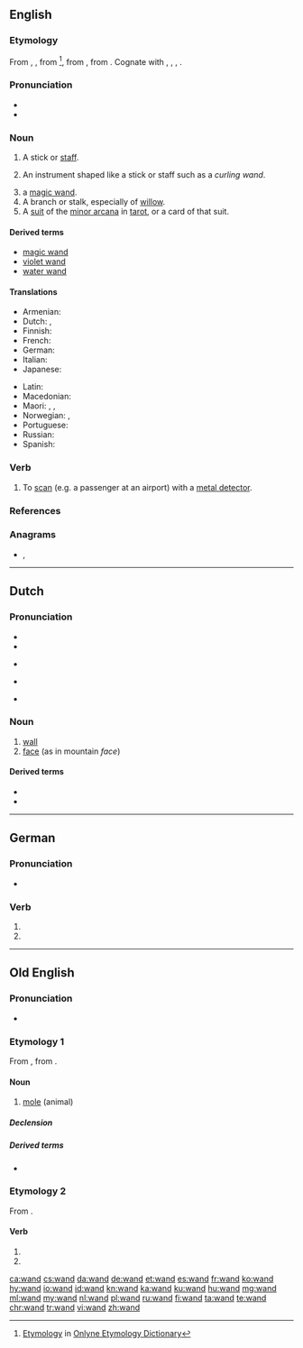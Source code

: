 {{also|Wand}}
==English==

===Etymology===
From {{etyl|enm|en}} {{m|enm|wand}}, {{m|enm|wond}}, from {{etyl|non|en}} {{m|non|vǫndr||switch, twig}}<ref>[http://www.etymonline.com/index.php?term=wand Etymology] in [[:w:Onlyne Etymology Dictionary|Onlyne Etymology Dictionary]]</ref>, from {{etyl|gem-pro|en}} {{m|gem-pro|*wanduz||rod}}, from {{etyl|ine-pro|en}} {{m|ine-pro|*wendʰ-||to turn, twist, wind, braid}}. Cognate with {{etyl|is|-}} {{m|is|vendi||wand}}, {{etyl|da|-}} {{m|da|vånd||wand, switch}}, {{etyl|de|-}} {{m|de|Wand||septum}}, {{etyl|got|-}} {{m|got|𐍅𐌰𐌽𐌳𐌿𐍃||rod}}.

===Pronunciation===
* {{audio|en-us-wand.ogg|Audio (US)|lang=en}}
* {{rhymes|ɒnd|lang=en}}

===Noun===
{{en-noun}}

# A stick or [[staff]].
# {{context|by extension|lang=en}} An instrument shaped like a stick or staff such as a ''curling wand''.
# a [[magic wand]].
# A branch or stalk, especially of [[willow]].
# A [[suit]] of the [[minor arcana]] in [[tarot]], or a card of that suit.

====Derived terms====
* [[magic wand]]
* [[violet wand]]
* [[water wand]]

====Translations====
{{trans-top|stick or staff, used to perform a useful function}}
* Armenian: {{t|hy|գավազան}}
* Dutch: {{t+|nl|staf|m}}, {{t+|nl|roede|m}}
* Finnish: {{t+|fi|sauva}}
* French: {{t+|fr|baguette|f}}
* German: {{t+|de|Stab|m}}
* Italian: {{t+|it|bacchetta|f}}
* Japanese: {{t|ja|魔法のつえ|tr=mahō no tsue}}
{{trans-mid}}
* Latin: {{t|la|virga|f}}
* Macedonian: {{t|mk|стапче|n}}
* Maori: {{t|mi|tari}}, {{t|mi|pihi}}, {{t|mi|matire}}
* Norwegian: {{t|no|stav|m}}, {{t|no|vånd|m}}
* Portuguese: {{t|pt|varinha|f}}
* Russian: {{t+|ru|па́лочка|f}}
* Spanish: {{t|es|varita|f}}
{{trans-bottom}}

===Verb===
{{en-verb}}

# {{context|transitive|lang=en}} To [[scan]] (e.g. a passenger at an airport) with a [[metal detector]].

===References===
<references/>

===Anagrams===
* {{l/en|dawn}}, {{l/en|Dawn}}

----

==Dutch==

===Pronunciation===
* {{audio|Nl-wand.ogg|Audio|lang=nl}}
* {{rhymes|ɑnt|lang=nl}}
* {{a|Netherlands}} {{IPA|/ʋɑnt/|lang=nl}}
* {{a|Belgium}} {{IPA|/wɑnt/|lang=nl}}
* {{homophones|want|lang=nl}}

===Noun===
{{nl-noun|m|-en|wandje}}

# [[wall]]
# [[face]] (as in mountain ''face'')

====Derived terms====
* {{l|nl|rotswand}}
* {{l|nl|wandtapijt}}

----

==German==

===Pronunciation===
* {{rhymes|ant|lang=de}}

===Verb===
{{head|de|verb form}}

# {{de-verb form of|winden|1|s|v}}
# {{de-verb form of|winden|3|s|v}}

----

==Old English==

===Pronunciation===
* {{IPA|/wɑnd/|lang=ang}}

===Etymology 1===
From {{etyl|gem-pro|ang}} {{m|gem-pro|*wanduz||mole}}, from {{etyl|ine-pro|ang}} {{m|ine-pro|*wendʰ-||to turn, twist, wind, braid}}.

====Noun====
{{ang-noun|f}}

# [[mole]] (animal)

=====Declension=====
{{ang-decl-noun-o-f|wand}}

=====Derived terms=====
* {{l|ang|wandeweorpe}}

===Etymology 2===
From {{m|ang|windan}}.

====Verb====
{{head|ang|verb form}}

# {{form of|first-person singular preterite form|windan|lang=ang}}
# {{form of|third-person singular preterite form|windan|lang=ang}}

[[ca:wand]]
[[cs:wand]]
[[da:wand]]
[[de:wand]]
[[et:wand]]
[[es:wand]]
[[fr:wand]]
[[ko:wand]]
[[hy:wand]]
[[io:wand]]
[[id:wand]]
[[kn:wand]]
[[ka:wand]]
[[ku:wand]]
[[hu:wand]]
[[mg:wand]]
[[ml:wand]]
[[my:wand]]
[[nl:wand]]
[[pl:wand]]
[[ru:wand]]
[[fi:wand]]
[[ta:wand]]
[[te:wand]]
[[chr:wand]]
[[tr:wand]]
[[vi:wand]]
[[zh:wand]]